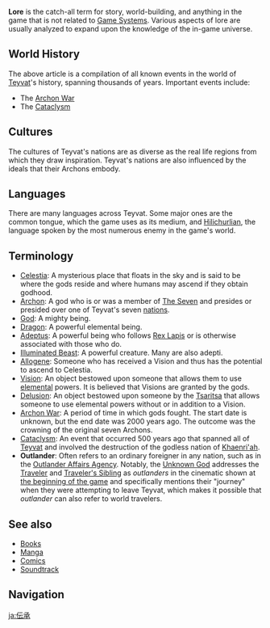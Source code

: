 {{Terminology Infobox
|type         = Genshin Impact
}}
'''Lore''' is the catch-all term for story, world-building, and anything in the game that is not related to [[Game Systems]]. Various aspects of lore are usually analyzed to expand upon the knowledge of the in-game universe.

==World History==
{{Main|Timeline}}
The above article is a compilation of all known events in the world of [[Teyvat]]'s history, spanning thousands of years. Important events include:
*The [[Archon War]]
*The [[Cataclysm]]

==Cultures==
{{Main|Mondstadt/Culture|Liyue/Culture|Inazuma/Culture|Sumeru/Culture|Fontaine/Culture|Natlan/Culture|Snezhnaya/Culture}}
The cultures of Teyvat's nations are as diverse as the real life regions from which they draw inspiration. Teyvat's nations are also influenced by the ideals that their Archons embody.

==Languages==
{{Main|Languages|Symbols in Teyvat}}
There are many languages across Teyvat. Some major ones are the common tongue, which the game uses as its medium, and [[Hilichurlian]], the language spoken by the most numerous enemy in the game's world.

==Terminology==
* [[Celestia]]: A mysterious place that floats in the sky and is said to be where the gods reside and where humans may ascend if they obtain godhood.
* [[Archon]]: A god who is or was a member of [[The Seven]] and presides or presided over one of Teyvat's seven [[nation]]s.
* [[God]]: A mighty being.
* [[Dragon]]: A powerful elemental being.
* [[Adeptus]]: A powerful being who follows [[Rex Lapis]] or is otherwise associated with those who do.
* [[Illuminated Beast]]: A powerful creature. Many are also adepti.
* [[Allogene]]: Someone who has received a Vision and thus has the potential to ascend to Celestia.
* [[Vision]]: An object bestowed upon someone that allows them to use [[element]]al powers. It is believed that Visions are granted by the gods.
* [[Delusion]]: An object bestowed upon someone by the [[Tsaritsa]] that allows someone to use elemental powers without or in addition to a Vision.
* [[Archon War]]: A period of time in which gods fought. The start date is unknown, but the end date was 2000 years ago. The outcome was the crowning of the original seven Archons.
* [[Cataclysm]]: An event that occurred 500 years ago that spanned all of [[Teyvat]] and involved the destruction of the godless nation of [[Khaenri'ah]].
* '''Outlander''': Often refers to an ordinary foreigner in any nation, such as in the [[Outlander Affairs Agency]]. Notably, the [[Unknown God]] addresses the [[Traveler]] and [[Traveler's Sibling]] as ''outlanders'' in the cinematic shown at [[Wanderer's Trail#Dialogue|the beginning of the game]] and specifically mentions their "journey" when they were attempting to leave Teyvat, which makes it possible that ''outlander'' can also refer to world travelers.

==See also==
* [[Books]]
* [[Manga]]
* [[Comics]]
* [[Soundtrack]]

==Navigation==
{{Lore Navbox}}
[[Category:Lore| ]]

[[ja:伝承]]